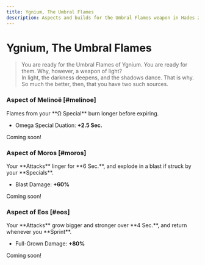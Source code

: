 ```yaml
---
title: Ygnium, The Umbral Flames
description: Aspects and builds for the Umbral Flames weapon in Hades 2.
---
```



# Ygnium, The Umbral Flames

> You are ready for the Umbral Flames of Ygnium. You are ready for them. Why, however, a weapon of light?\
> In light, the darkness deepens, and the shadows dance. That is why. So much the better, then, that you have two such sources.

### <TextHighlight type="legendary">Aspect of Melinoë</TextHighlight> [#melinoe]

<Boon>
Flames from your **Ω Special** burn longer before expiring.

- Omega Special Duation: **+2.5 Sec.**

</Boon>

Coming soon!

### <TextHighlight type="legendary">Aspect of Moros</TextHighlight> [#moros]

<Boon>
Your **Attacks** linger for **6 Sec.**, and explode in a blast if struck by your **Specials**.

- Blast Damage: **+60%**

</Boon>

Coming soon!

### <TextHighlight type="legendary">Aspect of Eos</TextHighlight> [#eos]

<Boon>
Your **Attacks** grow bigger and stronger over **4 Sec.**, and return whenever you **Sprint**.

- Full-Grown Damage: **+80%**

</Boon>

Coming soon!
